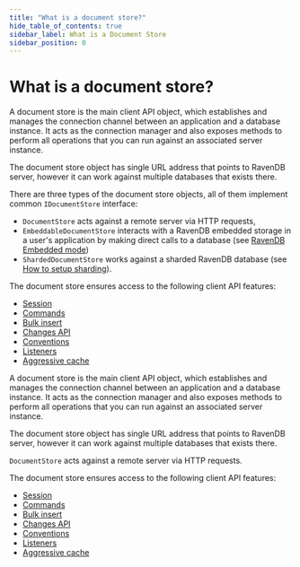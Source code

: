 ---
title: "What is a document store?"
hide_table_of_contents: true
sidebar_label: What is a Document Store
sidebar_position: 0
---




# What is a document store?
<LanguageSwitcher supportedLanguages={supportedLanguages} />
<LanguageContent language="csharp">


A document store is the main client API object, which establishes and manages the connection channel between an application and a database instance. 
It acts as the connection manager and also exposes methods to perform all operations that you can run against an associated server instance.

The document store object has single URL address that points to RavenDB server, however it can work against multiple databases that exists there.

There are three types of the document store objects, all of them implement common `IDocumentStore` interface:

* `DocumentStore` acts against a remote server via HTTP requests,
* `EmbeddableDocumentStore` interacts with a RavenDB embedded storage in a user's application by making direct calls to a database (see [RavenDB Embedded mode](../server/installation/embedded.mdx))
* `ShardedDocumentStore` works against a sharded RavenDB database (see [How to setup sharding](../server/scaling-out/sharding/how-to-setup-sharding.mdx)).

The document store ensures access to the following client API features:

* [Session](../client-api/session/what-is-a-session-and-how-does-it-work.mdx)
* [Commands](../client-api/commands/what-are-commands.mdx)
* [Bulk insert](../client-api/bulk-insert/how-to-work-with-bulk-insert-operation.mdx)
* [Changes API](../client-api/changes/what-is-changes-api.mdx)
* [Conventions](../client-api/configuration/conventions/what-are-conventions.mdx)
* [Listeners](../client-api/listeners/what-are-listeners.mdx)
* [Aggressive cache](../client-api/how-to/setup-aggressive-caching.mdx)


</LanguageContent>
<LanguageContent language="java">


A document store is the main client API object, which establishes and manages the connection channel between an application and a database instance. 
It acts as the connection manager and also exposes methods to perform all operations that you can run against an associated server instance.

The document store object has single URL address that points to RavenDB server, however it can work against multiple databases that exists there.

`DocumentStore` acts against a remote server via HTTP requests.

The document store ensures access to the following client API features:

* [Session](../client-api/session/what-is-a-session-and-how-does-it-work.mdx)
* [Commands](../client-api/commands/what-are-commands.mdx)
* [Bulk insert](../client-api/bulk-insert/how-to-work-with-bulk-insert-operation.mdx)
* [Changes API](../client-api/changes/what-is-changes-api.mdx)
* [Conventions](../client-api/configuration/conventions/what-are-conventions.mdx)
* [Listeners](../client-api/listeners/what-are-listeners.mdx)
* [Aggressive cache](../client-api/how-to/setup-aggressive-caching.mdx)


</LanguageContent>

<!---
- [How to create a document store?](./creating-document-store)

-->